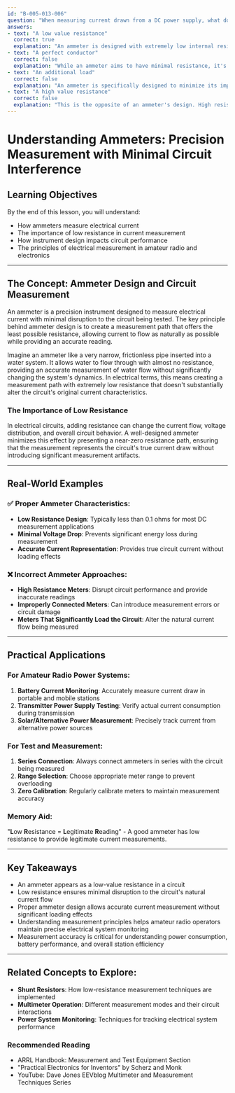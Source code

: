 ```yaml
---
id: "B-005-013-006"
question: "When measuring current drawn from a DC power supply, what does the ammeter placed in the circuit appear as?"
answers:
- text: "A low value resistance"
  correct: true
  explanation: "An ammeter is designed with extremely low internal resistance to minimize its impact on the circuit being measured. By presenting a near-zero impedance path, the ammeter allows current to flow with minimal voltage drop or circuit interference, ensuring accurate current measurement without significantly loading the circuit."
- text: "A perfect conductor"
  correct: false
  explanation: "While an ammeter aims to have minimal resistance, it's not a perfect conductor. All real-world measuring instruments have some inherent resistance, even if it's extremely low. A perfect conductor would have zero resistance, which is impossible in practical electronic measurement."
- text: "An additional load"
  correct: false
  explanation: "An ammeter is specifically designed to minimize its impact as a load on the circuit. By using very low resistance, it prevents adding significant additional load that would alter the circuit's natural current draw or performance."
- text: "A high value resistance"
  correct: false
  explanation: "This is the opposite of an ammeter's design. High resistance would interfere with current measurement and create significant voltage drops in the circuit, making accurate current measurement impossible."
---
```


# Understanding Ammeters: Precision Measurement with Minimal Circuit Interference

## Learning Objectives
By the end of this lesson, you will understand:
- How ammeters measure electrical current
- The importance of low resistance in current measurement
- How instrument design impacts circuit performance
- The principles of electrical measurement in amateur radio and electronics

---

## The Concept: Ammeter Design and Circuit Measurement

An ammeter is a precision instrument designed to measure electrical current with minimal disruption to the circuit being tested. The key principle behind ammeter design is to create a measurement path that offers the least possible resistance, allowing current to flow as naturally as possible while providing an accurate reading.

Imagine an ammeter like a very narrow, frictionless pipe inserted into a water system. It allows water to flow through with almost no resistance, providing an accurate measurement of water flow without significantly changing the system's dynamics. In electrical terms, this means creating a measurement path with extremely low resistance that doesn't substantially alter the circuit's original current characteristics.

### The Importance of Low Resistance

In electrical circuits, adding resistance can change the current flow, voltage distribution, and overall circuit behavior. A well-designed ammeter minimizes this effect by presenting a near-zero resistance path, ensuring that the measurement represents the circuit's true current draw without introducing significant measurement artifacts.

---

## Real-World Examples

### ✅ Proper Ammeter Characteristics:
- **Low Resistance Design**: Typically less than 0.1 ohms for most DC measurement applications
- **Minimal Voltage Drop**: Prevents significant energy loss during measurement
- **Accurate Current Representation**: Provides true circuit current without loading effects

### ❌ Incorrect Ammeter Approaches:
- **High Resistance Meters**: Disrupt circuit performance and provide inaccurate readings
- **Improperly Connected Meters**: Can introduce measurement errors or circuit damage
- **Meters That Significantly Load the Circuit**: Alter the natural current flow being measured

---

## Practical Applications

### For Amateur Radio Power Systems:
1. **Battery Current Monitoring**: Accurately measure current draw in portable and mobile stations
2. **Transmitter Power Supply Testing**: Verify actual current consumption during transmission
3. **Solar/Alternative Power Measurement**: Precisely track current from alternative power sources

### For Test and Measurement:
1. **Series Connection**: Always connect ammeters in series with the circuit being measured
2. **Range Selection**: Choose appropriate meter range to prevent overloading
3. **Zero Calibration**: Regularly calibrate meters to maintain measurement accuracy

### Memory Aid:
"**L**ow **R**esistance = **L**egitimate **R**eading" - A good ammeter has low resistance to provide legitimate current measurements.

---

## Key Takeaways

- An ammeter appears as a low-value resistance in a circuit
- Low resistance ensures minimal disruption to the circuit's natural current flow
- Proper ammeter design allows accurate current measurement without significant loading effects
- Understanding measurement principles helps amateur radio operators maintain precise electrical system monitoring
- Measurement accuracy is critical for understanding power consumption, battery performance, and overall station efficiency

---

## Related Concepts to Explore:
- **Shunt Resistors**: How low-resistance measurement techniques are implemented
- **Multimeter Operation**: Different measurement modes and their circuit interactions
- **Power System Monitoring**: Techniques for tracking electrical system performance

### Recommended Reading
- ARRL Handbook: Measurement and Test Equipment Section
- "Practical Electronics for Inventors" by Scherz and Monk
- YouTube: Dave Jones EEVblog Multimeter and Measurement Techniques Series